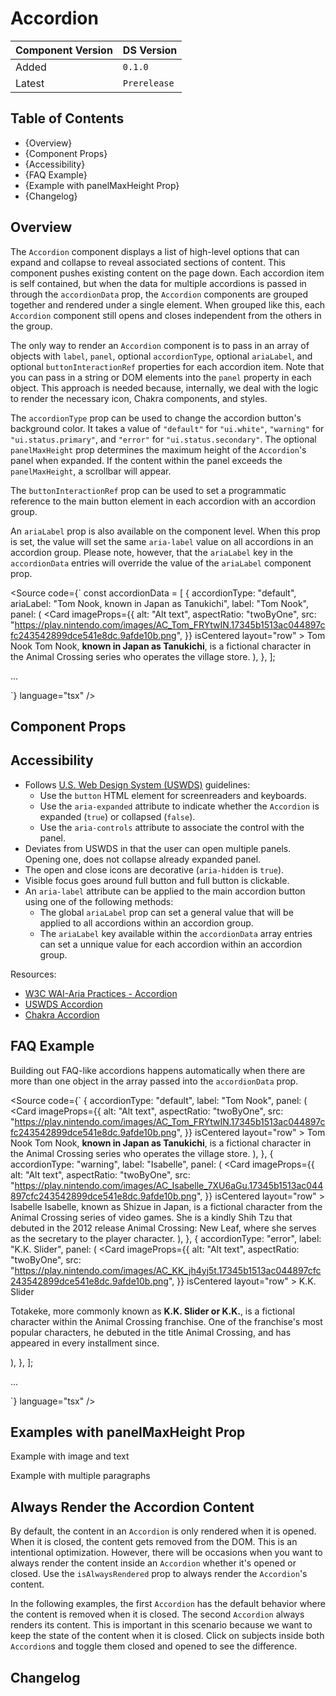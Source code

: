 

<Meta of={AccordionStories} />

# Accordion

| Component Version | DS Version   |
| ----------------- | ------------ |
| Added             | `0.1.0`      |
| Latest            | `Prerelease` |

## Table of Contents

- {<Link href="#overview" target="_self">Overview</Link>}
- {<Link href="#component-props" target="_self">Component Props</Link>}
- {<Link href="#accessibility" target="_self">Accessibility</Link>}
- {<Link href="#faq-example" target="_self">FAQ Example</Link>}
- {<Link href="#example-with-panelmaxheight-prop" target="_self">Example with panelMaxHeight Prop</Link>}
- {<Link href="#changelog" target="_self">Changelog</Link>}

## Overview

<Description of={AccordionStories} />

The `Accordion` component displays a list of high-level options that can expand
and collapse to reveal associated sections of content. This component pushes
existing content on the page down. Each accordion item is self contained, but
when the data for multiple accordions is passed in through the `accordionData`
prop, the `Accordion` components are grouped together and rendered under a
single element. When grouped like this, each `Accordion` component still opens
and closes independent from the others in the group.

The only way to render an `Accordion` component is to pass in an array of
objects with `label`, `panel`, optional `accordionType`, optional `ariaLabel`,
and optional `buttonInteractionRef` properties for each accordion item. Note
that you can pass in a string or DOM elements into the `panel` property in each
object. This approach is needed because, internally, we deal with the logic to
render the necessary icon, Chakra components, and styles.

The `accordionType` prop can be used to change the accordion button's background
color. It takes a value of `"default"` for `"ui.white"`, `"warning"` for
`"ui.status.primary"`, and `"error"` for `"ui.status.secondary"`. The optional
`panelMaxHeight` prop determines the maximum height of the `Accordion`'s panel
when expanded. If the content within the panel exceeds the `panelMaxHeight`, a
scrollbar will appear.

The `buttonInteractionRef` prop can be used to set a programmatic reference to
the main button element in each accordion with an accordion group.

An `ariaLabel` prop is also available on the component level. When this prop is
set, the value will set the same `aria-label` value on all accordions in an
accordion group. Please note, however, that the `ariaLabel` key in the
`accordionData` entries will override the value of the `ariaLabel` component
prop.

<Source
  code={`
const accordionData = [
  {
    accordionType: "default",
    ariaLabel: "Tom Nook, known in Japan as Tanukichi",
    label: "Tom Nook",
    panel: (
      <Card
        imageProps={{
          alt: "Alt text",
          aspectRatio: "twoByOne",
          src: "https://play.nintendo.com/images/AC_Tom_FRYtwIN.17345b1513ac044897cfc243542899dce541e8dc.9afde10b.png",
        }}
        isCentered
        layout="row"
      >
        <CardHeading level="h4" id="heading1">
          Tom Nook
        </CardHeading>
        <CardContent>
          Tom Nook, <b>known in Japan as Tanukichi</b>, is a fictional
          character in the Animal Crossing series who operates the
          village store.
        </CardContent>
      </Card>
    ),
  },
];

...

<Accordion accordionData={accordionData} />
`} language="tsx" />

## Component Props

<Canvas of={AccordionStories.WithControls} />

<ArgTypes of={AccordionStories.WithControls} />

## Accessibility

- Follows [U.S. Web Design System (USWDS)](https://designsystem.digital.gov/components/accordion/)
  guidelines:
  - Use the `button` HTML element for screenreaders and keyboards.
  - Use the `aria-expanded` attribute to indicate whether the `Accordion` is
    expanded (`true`) or collapsed (`false`).
  - Use the `aria-controls` attribute to associate the control with the panel.
- Deviates from USWDS in that the user can open multiple panels. Opening one,
  does not collapse already expanded panel.
- The open and close icons are decorative (`aria-hidden` is `true`).
- Visible focus goes around full button and full button is clickable.
- An `aria-label` attribute can be applied to the main accordion button using
  one of the following methods:
  - The global `ariaLabel` prop can set a general value that will be applied to
    all accordions within an accordion group.
  - The `ariaLabel` key available within the `accordionData` array entries can set
    a unnique value for each accordion within an accordion group.

Resources:

- [W3C WAI-Aria Practices - Accordion](https://www.w3.org/TR/wai-aria-practices-1.1/#accordion)
- [USWDS Accordion](https://designsystem.digital.gov/components/accordion/)
- [Chakra Accordion](https://chakra-ui.com/docs/components/disclosure/accordion)

## FAQ Example

Building out FAQ-like accordions happens automatically when there are more than
one object in the array passed into the `accordionData` prop.

<Canvas of={AccordionStories.FaqContent} />

<Source
  code={`
  {
    accordionType: "default",
    label: "Tom Nook",
    panel: (
      <Card
        imageProps={{
          alt: "Alt text",
          aspectRatio: "twoByOne",
          src: "https://play.nintendo.com/images/AC_Tom_FRYtwIN.17345b1513ac044897cfc243542899dce541e8dc.9afde10b.png",
        }}
        isCentered
        layout="row"
      >
        <CardHeading level="h4" id="heading1-tom">
          Tom Nook
        </CardHeading>
        <CardContent>
          Tom Nook, <b>known in Japan as Tanukichi</b>, is a fictional character
          in the Animal Crossing series who operates the village store.
        </CardContent>
      </Card>
    ),
  },
  {
    accordionType: "warning",
    label: "Isabelle",
    panel: (
      <Card
        imageProps={{
          alt: "Alt text",
          aspectRatio: "twoByOne",
          src: "https://play.nintendo.com/images/AC_Isabelle_7XU6aGu.17345b1513ac044897cfc243542899dce541e8dc.9afde10b.png",
        }}
        isCentered
        layout="row"
      >
        <CardHeading level="h4" id="heading1-isabelle">
          Isabelle
        </CardHeading>
        <CardContent>
          Isabelle, known as Shizue in Japan, is a fictional character from the
          Animal Crossing series of video games. She is a kindly Shih Tzu that
          debuted in the 2012 release Animal Crossing: New Leaf, where she
          serves as the secretary to the player character.
        </CardContent>
      </Card>
    ),
  },
  {
    accordionType: "error",
    label: "K.K. Slider",
    panel: (
      <Card
        imageProps={{
          alt: "Alt text",
          aspectRatio: "twoByOne",
          src: "https://play.nintendo.com/images/AC_KK_jh4yj5t.17345b1513ac044897cfc243542899dce541e8dc.9afde10b.png",
        }}
        isCentered
        layout="row"
      >
        <CardHeading level="h4" id="heading1-kkslider">
          K.K. Slider
        </CardHeading>
        <CardContent>
          <p>
            Totakeke, more commonly known as <b>K.K. Slider or K.K.</b>, is a
            fictional character within the Animal Crossing franchise. One of the
            franchise's most popular characters, he debuted in the title Animal
            Crossing, and has appeared in every installment since.
          </p>
        </CardContent>
      </Card>
    ),
  },
];

...

<Accordion accordionData={faqContent} />
`} language="tsx" />

## Examples with panelMaxHeight Prop

Example with image and text

<Canvas of={AccordionStories.PanelMaxHeightExample} />

Example with multiple paragraphs

<Canvas of={AccordionStories.PanelMaxHeightExample2} />

## Always Render the Accordion Content

By default, the content in an `Accordion` is only rendered when it is opened. When
it is closed, the content gets removed from the DOM. This is an intentional
optimization. However, there will be occasions when you want to always render the
content inside an `Accordion` whether it's opened or closed. Use the
`isAlwaysRendered` prop to always render the `Accordion`'s content.

In the following examples, the first `Accordion` has the default behavior where
the content is removed when it is closed. The second `Accordion` always renders
its content. This is important in this scenario because we want to keep the state
of the content when it is closed. Click on subjects inside both `Accordion`s and
toggle them closed and opened to see the difference.

<Canvas of={AccordionStories.IsAlwaysRendered} />

## Changelog

<ComponentChangelogTable changelogData={changelogData} />
